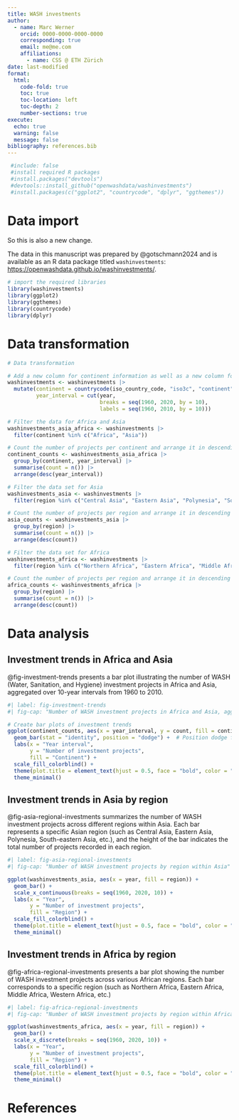 ```yaml
---
title: WASH investments
author:
  - name: Marc Werner
    orcid: 0000-0000-0000-0000
    corresponding: true
    email: me@me.com
    affiliations:
      - name: CSS @ ETH Zürich
date: last-modified
format:
  html:
    code-fold: true
    toc: true
    toc-location: left
    toc-depth: 2
    number-sections: true
execute:
  echo: true
  warning: false
  message: false
bibliography: references.bib
---
```


```r
 #include: false
 #install required R packages
 #install.packages("devtools")
 #devtools::install_github("openwashdata/washinvestments")
 #install.packages(c("ggplot2", "countrycode", "dplyr", "ggthemes"))
```

# Data import

So this is also a new change.

The data in this manuscript was prepared by @gotschmann2024 and is available as an R data package titled `washinvestments`: <https://openwashdata.github.io/washinvestments/>.

```r
# import the required libraries
library(washinvestments)
library(ggplot2)
library(ggthemes)
library(countrycode)
library(dplyr)
```

# Data transformation

```r
# Data transformation

# Add a new column for continent information as well as a new column for 10-year intervals
washinvestments <- washinvestments |> 
  mutate(continent = countrycode(iso_country_code, "iso3c", "continent"),
         year_interval = cut(year, 
                             breaks = seq(1960, 2020, by = 10),
                             labels = seq(1960, 2010, by = 10)))

# Filter the data for Africa and Asia
washinvestments_asia_africa <- washinvestments |> 
  filter(continent %in% c("Africa", "Asia"))

# Count the number of projects per continent and arrange it in descending order
continent_counts <- washinvestments_asia_africa |> 
  group_by(continent, year_interval) |> 
  summarise(count = n()) |> 
  arrange(desc(year_interval))

# Filter the data set for Asia
washinvestments_asia <- washinvestments |>
  filter(region %in% c("Central Asia", "Eastern Asia", "Polynesia", "South-eastern Asia", "Southern Asia", "Western Asia"))

# Count the number of projects per region and arrange it in descending order
asia_counts <- washinvestments_asia |> 
  group_by(region) |> 
  summarise(count = n()) |> 
  arrange(desc(count))

# Filter the data set for Africa
washinvestments_africa <- washinvestments |>
  filter(region %in% c("Northern Africa", "Eastern Africa", "Middle Africa", "Western Africa", "Southern Africa"))

# Count the number of projects per region and arrange it in descending order
africa_counts <- washinvestments_africa |> 
  group_by(region) |> 
  summarise(count = n()) |> 
  arrange(desc(count))
```

# Data analysis

## Investment trends in Africa and Asia

@fig-investment-trends presents a bar plot illustrating the number of WASH (Water, Sanitation, and Hygiene) investment projects in Africa and Asia, aggregated over 10-year intervals from 1960 to 2010.

```r
#| label: fig-investment-trends
#| fig-cap: "Number of WASH investment projects in Africa and Asia, aggregated by decade (1960–2010)."

# Create bar plots of investment trends
ggplot(continent_counts, aes(x = year_interval, y = count, fill = continent)) +
  geom_bar(stat = "identity", position = "dodge") +  # Position dodge for side-by-side bars
  labs(x = "Year interval",
       y = "Number of investment projects",
       fill = "Continent") +
  scale_fill_colorblind() +
  theme(plot.title = element_text(hjust = 0.5, face = "bold", color = "#333333")) +
  theme_minimal()

```

## Investment trends in Asia by region

@fig-asia-regional-investments summarizes the number of WASH investment projects across different regions within Asia. Each bar represents a specific Asian region (such as Central Asia, Eastern Asia, Polynesia, South-eastern Asia, etc.), and the height of the bar indicates the total number of projects recorded in each region.

```r
#| label: fig-asia-regional-investments
#| fig-cap: "Number of WASH investment projects by region within Asia"

ggplot(washinvestments_asia, aes(x = year, fill = region)) +
  geom_bar() +
  scale_x_continuous(breaks = seq(1960, 2020, 10)) +
  labs(x = "Year",
       y = "Number of investment projects",
       fill = "Region") +
  scale_fill_colorblind() +
  theme(plot.title = element_text(hjust = 0.5, face = "bold", color = "#333333")) +
  theme_minimal()
```

## Investment trends in Africa by region

@fig-africa-regional-investments presents a bar plot showing the number of WASH investment projects across various African regions. Each bar corresponds to a specific region (such as Northern Africa, Eastern Africa, Middle Africa, Western Africa, etc.)

```r
#| label: fig-africa-regional-investments
#| fig-cap: "Number of WASH investment projects by region within Africa, ordered from highest to lowest."

ggplot(washinvestments_africa, aes(x = year, fill = region)) +
  geom_bar() +
  scale_x_discrete(breaks = seq(1960, 2020, 10)) +
  labs(x = "Year",
       y = "Number of investment projects",
       fill = "Region") +
  scale_fill_colorblind() +
  theme(plot.title = element_text(hjust = 0.5, face = "bold", color = "#333333")) +
  theme_minimal()
```

# References
